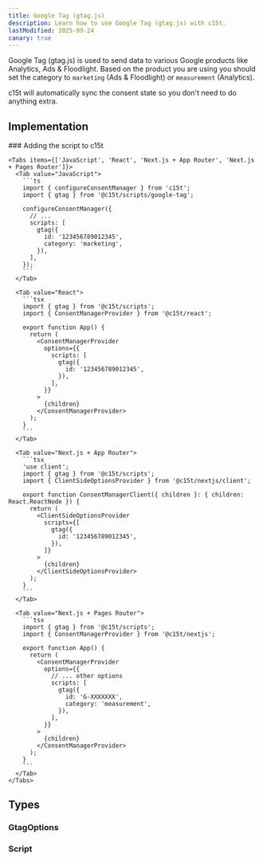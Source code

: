```yaml
---
title: Google Tag (gtag.js)
description: Learn how to use Google Tag (gtag.js) with c15t.
lastModified: 2025-09-24
canary: true
---
```


Google Tag (gtag.js) is used to send data to various Google products like Analytics, Ads & Floodlight.
Based on the product you are using you should set the category to `marketing` (Ads & Floodlight) or `measurement` (Analytics).

c15t will automatically sync the consent state so you don't need to do anything extra.

## Implementation

<Steps>
  <Step>
    ### Adding the script to c15t

    <Tabs items={['JavaScript', 'React', 'Next.js + App Router', 'Next.js + Pages Router']}>
      <Tab value="JavaScript">
        ```ts
        import { configureConsentManager } from 'c15t';
        import { gtag } from '@c15t/scripts/google-tag';

        configureConsentManager({
          // ... 
          scripts: [
            gtag({
              id: '123456789012345',
              category: 'marketing',
            }),
          ],
        });
        ```
      </Tab>

      <Tab value="React">
        ```tsx
        import { gtag } from '@c15t/scripts';
        import { ConsentManagerProvider } from '@c15t/react';

        export function App() { 
          return (
            <ConsentManagerProvider
              options={{
                scripts: [
                  gtag({
                    id: '123456789012345',
                  }),
                ],
              }}
            >
              {children}
            </ConsentManagerProvider>
          );
        }
        ```
      </Tab>

      <Tab value="Next.js + App Router">
        ```tsx
        'use client';
        import { gtag } from '@c15t/scripts';
        import { ClientSideOptionsProvider } from '@c15t/nextjs/client';

        export function ConsentManagerClient({ children }: { children: React.ReactNode }) { 
          return (
            <ClientSideOptionsProvider
              scripts={[
                gtag({
                  id: '123456789012345',
                }),
              ]}
            >
              {children}
            </ClientSideOptionsProvider>
          );
        }
        ```
      </Tab>

      <Tab value="Next.js + Pages Router">
        ```tsx
        import { gtag } from '@c15t/scripts';
        import { ConsentManagerProvider } from '@c15t/nextjs';

        export function App() { 
          return (
            <ConsentManagerProvider
              options={{
                // ... other options
                scripts: [
                  gtag({
                    id: 'G-XXXXXXX',
                    category: 'measurement',
                  }),
                ],
              }}
            >
              {children}
            </ConsentManagerProvider>
          );
        }
        ```
      </Tab>
    </Tabs>
  </Step>
</Steps>

## Types

### GtagOptions

<AutoTypeTable path="./packages/scripts/src/google-tag.ts" name="GtagOptions" />

### Script

<AutoTypeTable path="./packages/core/src/libs/script-loader/types.ts" name="Script" />
